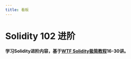 ```yaml
---
title: 看板
---
```



# Solidity 102 进阶
**学习Solidity进阶内容，基于[WTF Solidity极简教程](https://github.com/AmazingAng/WTF-Solidity)16-30讲。**

<DashboardProcessTip />
<DashboardQuiz  meta={require('./meta.json')} />

<PageMetadata
  title="Solidity 102 进阶"
  description="学习Solidity进阶内容！"
  image="https://magenta-eldest-buzzard-881.mypinata.cloud/ipfs/QmYJ1kxbVMNZjmfmJUht5AgVwbpgXjsoorV5S4DXZpf2qG"
/>
